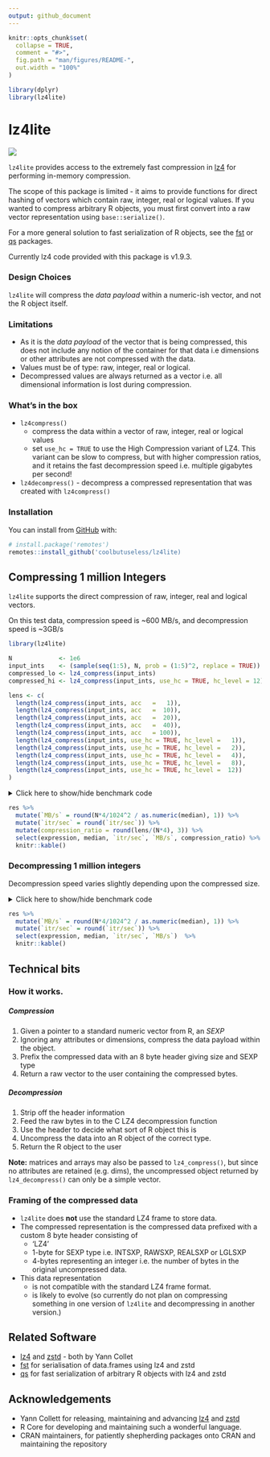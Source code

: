 ```yaml
---
output: github_document
---
```


<!-- README.md is generated from README.Rmd. Please edit that file -->

```r
knitr::opts_chunk$set(
  collapse = TRUE,
  comment = "#>",
  fig.path = "man/figures/README-",
  out.width = "100%"
)

library(dplyr)
library(lz4lite)
```

# lz4lite

<!-- badges: start -->
![](https://img.shields.io/badge/cool-useless-green.svg)
<!-- badges: end -->

`lz4lite` provides access to the extremely fast compression in [lz4](https://github.com/lz4/lz4)
for performing in-memory compression.

The scope of this package is limited - it aims to provide functions for direct hashing of vectors
which contain raw, integer, real or logical values.   If you wanted to 
compress arbitrary R objects, you must first convert into a raw
vector representation using `base::serialize()`.

For a more general solution to fast serialization of R objects, see the 
[fst](https://github.com/fstpackage/fst) or [qs](https://cran.r-project.org/package=qs) packages.

Currently lz4 code provided with this package is v1.9.3.


### Design Choices

`lz4lite` will compress the *data payload* within a numeric-ish vector, and not the
R object itself.

### Limitations

* As it is the *data payload* of the vector that is being compressed, this
  does not include any notion of the container for that data i.e
  dimensions or other attributes are not compressed with the data.
* Values must be of type: raw, integer, real or logical.
* Decompressed values are always returned as a vector i.e. all dimensional 
  information is lost during compression.


### What's in the box

* `lz4compress()` 
    - compress the data within a vector of  raw, integer, real or logical values
    - set `use_hc = TRUE` to use the High Compression variant of LZ4. This
      variant can be slow to compress, but with higher compression ratios, 
      and it retains the fast decompression speed i.e. multiple gigabytes per second!
* `lz4decompress()` - decompress a compressed representation that was created with
  `lz4compress()`


### Installation

You can install from [GitHub](https://github.com/coolbutuseless/lz4lite) with:

``` r
# install.package('remotes')
remotes::install_github('coolbutuseless/lz4lite)
```



## Compressing 1 million Integers

`lz4lite` supports the direct compression of raw, integer, real and logical vectors.

On this test data, compression speed is ~600 MB/s, and decompression speed is ~3GB/s

```r
library(lz4lite)

N             <- 1e6
input_ints    <- (sample(seq(1:5), N, prob = (1:5)^2, replace = TRUE))
compressed_lo <- lz4_compress(input_ints)
compressed_hi <- lz4_compress(input_ints, use_hc = TRUE, hc_level = 12)
```


```r
lens <- c(
  length(lz4_compress(input_ints, acc   =   1)),
  length(lz4_compress(input_ints, acc   =  10)),
  length(lz4_compress(input_ints, acc   =  20)),
  length(lz4_compress(input_ints, acc   =  40)),
  length(lz4_compress(input_ints, acc   = 100)),
  length(lz4_compress(input_ints, use_hc = TRUE, hc_level =   1)),
  length(lz4_compress(input_ints, use_hc = TRUE, hc_level =   2)),
  length(lz4_compress(input_ints, use_hc = TRUE, hc_level =   4)),
  length(lz4_compress(input_ints, use_hc = TRUE, hc_level =   8)),
  length(lz4_compress(input_ints, use_hc = TRUE, hc_level =  12))
)
```



<details>
<summary> Click here to show/hide benchmark code </summary>

```r
library(lz4lite)

res <- bench::mark(
  lz4_compress(input_ints, acc   =   1),
  lz4_compress(input_ints, acc   =  10),
  lz4_compress(input_ints, acc   =  20),
  lz4_compress(input_ints, acc   =  50),
  lz4_compress(input_ints, acc   = 100),
  lz4_compress(input_ints, use_hc = TRUE, hc_level =   1),
  lz4_compress(input_ints, use_hc = TRUE, hc_level =   2),
  lz4_compress(input_ints, use_hc = TRUE, hc_level =   4),
  lz4_compress(input_ints, use_hc = TRUE, hc_level =   8),
  lz4_compress(input_ints, use_hc = TRUE, hc_level =  12),
  check = FALSE
)
```
</details>


```r
res %>% 
  mutate(`MB/s` = round(N*4/1024^2 / as.numeric(median), 1)) %>%
  mutate(`itr/sec` = round(`itr/sec`)) %>%
  mutate(compression_ratio = round(lens/(N*4), 3)) %>%
  select(expression, median, `itr/sec`, `MB/s`, compression_ratio) %>%
  knitr::kable()
```


### Decompressing 1 million integers

Decompression speed varies slightly depending upon the compressed size.

<details>
<summary> Click here to show/hide benchmark code </summary>

```r
res <- bench::mark(
  lz4_decompress(compressed_lo),
  lz4_decompress(compressed_hi)
)
```

</details>

```r
res %>% 
  mutate(`MB/s` = round(N*4/1024^2 / as.numeric(median), 1)) %>%
  mutate(`itr/sec` = round(`itr/sec`)) %>%
  select(expression, median, `itr/sec`, `MB/s`)  %>%
  knitr::kable()
```



## Technical bits

### How it works.

##### Compression

1. Given a pointer to a standard numeric vector from R, an *SEXP*
2. Ignoring any attributes or dimensions, compress the data payload within 
   the object.
3. Prefix the compressed data with an 8 byte header giving size and SEXP type
4. Return a raw vector to the user containing the compressed bytes.

##### Decompression

1. Strip off the header information
2. Feed the raw bytes in to the C LZ4 decompression function
3. Use the header to decide what sort of R object this is
4. Uncompress the data into an R object of the correct type.
5. Return the R object to the user

**Note:** matrices and arrays may also be passed to `lz4_compress()`, but since
no attributes are retained (e.g. dims), the uncompressed object
returned by `lz4_decompress()` can only be a simple vector.


### Framing of the compressed data

* `lz4lite` does **not** use the standard LZ4 frame to store data.
* The compressed representation is the compressed data prefixed with 
  a custom 8 byte header consisting of 
    * 'LZ4'
    * 1-byte for SEXP type i.e. INTSXP, RAWSXP, REALSXP or LGLSXP
    * 4-bytes representing an integer i.e. the number of bytes in the 
      original uncompressed data.
* This data representation 
    * is not compatible with the standard LZ4 frame 
      format.
    * is likely to evolve (so currently do not plan on compressing something in 
      one version of `lz4lite` and decompressing in another version.)








## Related Software

* [lz4](https://github.com/lz4/lz4) and [zstd](https://github.com/facebook/zstd) - both by Yann Collet
* [fst](https://github.com/fstpackage/fst) for serialisation of data.frames using
  lz4 and zstd
* [qs](https://cran.r-project.org/package=qs) for fast serialization of arbitrary R objects
  with lz4 and zstd

## Acknowledgements

* Yann Collett for releasing, maintaining and advancing 
[lz4](https://github.com/lz4/lz4) and [zstd](https://github.com/facebook/zstd)
* R Core for developing and maintaining such a wonderful language.
* CRAN maintainers, for patiently shepherding packages onto CRAN and maintaining
  the repository
